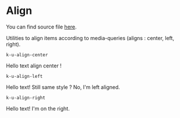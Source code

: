
<Meta title="Documentation/Utilities/Align" />

# Align

You can find source file [here](https://github.com/KissKissBankBank/kitten/blob/master/assets/stylesheets/kitten/utilities/text/_align.scss).

Utilities to align items according to media-queries (aligns : center, left, right).

`k-u-align-center`
<Canvas>
  <p className="k-u-align-center">
    Hello text align center !
  </p>
</Canvas>

`k-u-align-left`
<Canvas>
  <p className="k-u-align-left">
    Hello text! Still same style ? No, I'm left aligned.
  </p>
</Canvas>

`k-u-align-right`
<Canvas>
  <p className="k-u-align-right">
    Hello text! I'm on the right.
  </p>
</Canvas>
